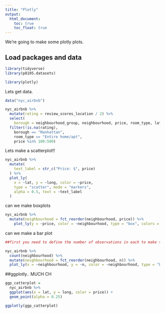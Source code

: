 ```yaml
---
title: "Plotly"
output: 
  html_document:
    toc: true
    toc_float: true
---
```


We're going to make some plotly plots. 

## Load packages and data 

```r
library(tidyverse)
library(p8105.datasets)

library(plotly)
```

Lets get data. 

```r
data("nyc_airbnb")

nyc_airbnb %>% 
  mutate(rating = review_scores_location / 2) %>% 
  select(
    borough = neighbourhood_group, neighbourhood, price, room_type, lat, long, rating) %>% 
  filter(!is.na(rating), 
    borough == "Manhattan",
    room_type == "Entire home/apt",
    price %in% 100:500)
```

Lets make a scatterplot!!

```r
nyc_airbnb %>% 
  mutate(
    text_label = str_c("Price: $", price)
  ) %>% 
  plot_ly(
    x = ~lat, y = ~long, color = ~price, 
    type = "scatter", mode = "markers", 
    alpha = 0.5, text = ~text_label
  )
```


can we make boxplots 

```r
nyc_airbnb %>% 
  mutate(neighbourhood = fct_reorder(neighbourhood, price)) %>% 
    plot_ly(y = ~price, color = ~neighbourhood, type = "box", colors = "viridis")
```

can we make a bar plot 

```r
##first you need to define the number of observations in each to make the height of the bar

nyc_airbnb %>% 
  count(neighbourhood) %>% 
  mutate(neighbourhood = fct_reorder(neighbourhood, n)) %>% 
  plot_ly(x = ~neighbourhood, y = ~n, color = ~neighbourhood, type = "bar", colors = "viridis")
```

##ggplotly.. MUCH CH

```r
ggp_catterplot = 
  nyc_airbnb %>% 
  ggplot(aes(x = lat, y = long, color = price)) + 
  geom_point(alpha = 0.25)

ggplotly(ggp_catterplot)
```


